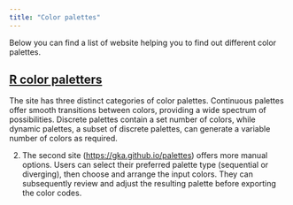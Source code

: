 ```yaml
---
title: "Color palettes"
---
```


Below you can find a list of website helping you to find out different color palettes.

## [R color paletters](https://r-charts.com/color-palettes/)

The site has three distinct categories of color palettes. Continuous palettes offer smooth transitions between colors, providing a wide spectrum of possibilities. Discrete palettes contain a set number of colors, while dynamic palettes, a subset of discrete palettes, can generate a variable number of colors as required.

2.  The second site (<https://gka.github.io/palettes>) offers more manual options. Users can select their preferred palette type (sequential or diverging), then choose and arrange the input colors. They can subsequently review and adjust the resulting palette before exporting the color codes.
